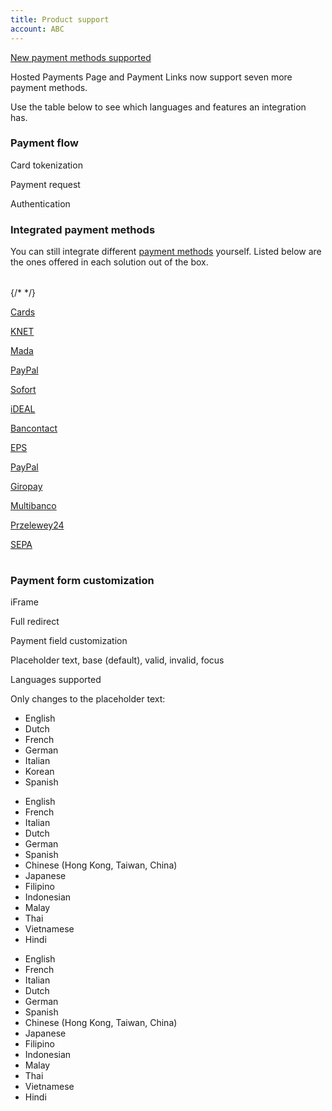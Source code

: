 ```yaml
--- 
title: Product support
account: ABC
---
```


<TipBox variant="info">

[New payment methods supported](#Integrated_payment_methods)

Hosted Payments Page and Payment Links now support seven more payment methods.

</TipBox>

Use the table below to see which languages and features an integration has.

<Table>
<TableHead headers={['Feature', 'Frames', 'Hosted Payments', 'Payment Links']} />
<TableBody>
<TableSubhead colspan="4" color="grey">

### Payment flow

</TableSubhead>
<TableRow>
<TableCell>

Card tokenization

</TableCell>
<TableTicCell />
<TableTicCell />
<TableTicCell />
</TableRow>
<TableRow>
<TableCell>

Payment request

</TableCell>
<TableTicCell type="error" />
<TableTicCell />
<TableTicCell />
</TableRow>
<TableRow>
<TableCell>

Authentication

</TableCell>
<TableTicCell type="error" />
<TableTicCell />
<TableTicCell />
</TableRow>
<TableSubhead colspan="4" color="grey">

### Integrated payment methods

</TableSubhead>
<TableSubhead colspan="4">
<TipBox variant="info">

You can still integrate different [payment methods](/payments/payment-methods) yourself. Listed below are the ones offered in each solution out of the box.

</TipBox>
</TableSubhead>

<TableSubhead colspan="4">
<Accordion title="View available payment methods">
<Table>
{/* <TableHead headers={['Method', 'Frames', 'Hosted Payments', 'Payment Links']} /> */}
<TableBody>
<TableRow>
<TableCell>

[Cards](/payments/payment-methods/cards)

</TableCell>
<TableTicCell type="check" />
<TableTicCell />
<TableTicCell />
</TableRow>
<TableRow>
<TableCell>

[KNET](/payments/payment-methods/cards/knet)

</TableCell>
<TableTicCell type="error" />
<TableTicCell />
<TableTicCell />
</TableRow>
<TableRow>
<TableCell>

[Mada](/payments/payment-methods/cards/mada)

</TableCell>
<TableTicCell type="error" />
<TableTicCell />
<TableTicCell />
</TableRow>
<TableRow>
<TableCell>

[PayPal](/payments/payment-methods/wallets/pay-pal)

</TableCell>
<TableTicCell type="error" />
<TableTicCell />
<TableTicCell />
</TableRow>
<TableRow>
<TableCell>

[Sofort](/payments/payment-methods/bank-transfers/sofort)

</TableCell>
<TableTicCell type="error" />
<TableTicCell />
<TableTicCell />
</TableRow>
<TableRow>
<TableCell>

[iDEAL](/payments/payment-methods/bank-transfers/ideal)

</TableCell>
<TableTicCell type="error" />
<TableTicCell />
<TableTicCell />
</TableRow>
<TableRow>
<TableCell>

[Bancontact](/payments/payment-methods/cards/bancontact)

</TableCell>
<TableTicCell type="error" />
<TableTicCell />
<TableTicCell />
</TableRow>
<TableRow>
<TableCell>

[EPS](/payments/payment-methods/bank-transfers/eps)

</TableCell>
<TableTicCell type="error" />
<TableTicCell />
<TableTicCell />
</TableRow>
<TableRow>
<TableCell>

[PayPal](/payments/payment-methods/wallets/paypal)

</TableCell>
<TableTicCell type="error" />
<TableTicCell />
<TableTicCell />
</TableRow>
<TableRow>
<TableCell>

[Giropay](/payments/payment-methods/bank-transfers/giropay)

</TableCell>
<TableTicCell type="error" />
<TableTicCell />
<TableTicCell />
</TableRow>
<TableRow>
<TableCell>

[Multibanco](/payments/payment-methods/cash-and-atm-payment/multibanco)

</TableCell>
<TableTicCell type="error" />
<TableTicCell />
<TableTicCell />
</TableRow>
<TableRow>
<TableCell>

[Przelewey24](/payments/payment-methods/bank-transfers/przelewy-24)

</TableCell>
<TableTicCell type="error" />
<TableTicCell />
<TableTicCell />
</TableRow>
<TableRow>
<TableCell>

[SEPA](/payments/payment-methods/direct-debit/sepa-direct-debit)

</TableCell>
<TableTicCell type="error" />
<TableTicCell />
<TableTicCell />
</TableRow>
</TableBody>
</Table>

</Accordion>
</TableSubhead>

<TableSubhead colspan="4" color="grey">

### Payment form customization

</TableSubhead>
<TableRow>
<TableCell>

iFrame

</TableCell>
<TableTicCell />
<TableTicCell />
<TableTicCell type="error" />
</TableRow>
<TableRow>
<TableCell>

Full redirect

</TableCell>
<TableTicCell type="error" />
<TableTicCell />
<TableTicCell />
</TableRow>
<TableRow>
<TableCell>

Payment field customization

</TableCell>
<TableTicCell type="check">
<InfoBox>

Placeholder text, base (default), valid, invalid, focus

</InfoBox>
</TableTicCell>
<TableTicCell type="error" />
<TableTicCell type="error" />
</TableRow>
<TableRow>
<TableCell>

Languages supported

</TableCell>
<TableCell>

Only changes to the placeholder text:

- English
- Dutch
- French
- German
- Italian
- Korean
- Spanish

</TableCell>
<TableCell>

- English
- French
- Italian
- Dutch
- German
- Spanish
- Chinese (Hong Kong, Taiwan, China)
- Japanese
- Filipino
- Indonesian
- Malay
- Thai
- Vietnamese
- Hindi

</TableCell>
<TableCell>

- English
- French
- Italian
- Dutch
- German
- Spanish
- Chinese (Hong Kong, Taiwan, China)
- Japanese
- Filipino
- Indonesian
- Malay
- Thai
- Vietnamese
- Hindi

</TableCell>
</TableRow>
</TableBody>
</Table>
